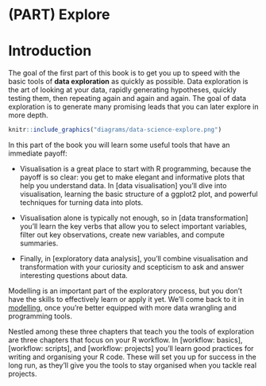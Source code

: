 # (PART) Explore {.unnumbered}

# Introduction {#explore-intro}

The goal of the first part of this book is to get you up to speed with the basic tools of **data exploration** as quickly as possible.
Data exploration is the art of looking at your data, rapidly generating hypotheses, quickly testing them, then repeating again and again and again.
The goal of data exploration is to generate many promising leads that you can later explore in more depth.

```r
knitr::include_graphics("diagrams/data-science-explore.png")
```

In this part of the book you will learn some useful tools that have an immediate payoff:

-   Visualisation is a great place to start with R programming, because the payoff is so clear: you get to make elegant and informative plots that help you understand data.
    In [data visualisation] you'll dive into visualisation, learning the basic structure of a ggplot2 plot, and powerful techniques for turning data into plots.

-   Visualisation alone is typically not enough, so in [data transformation] you'll learn the key verbs that allow you to select important variables, filter out key observations, create new variables, and compute summaries.

-   Finally, in [exploratory data analysis], you'll combine visualisation and transformation with your curiosity and scepticism to ask and answer interesting questions about data.

Modelling is an important part of the exploratory process, but you don't have the skills to effectively learn or apply it yet.
We'll come back to it in [modelling](#model-intro), once you're better equipped with more data wrangling and programming tools.

Nestled among these three chapters that teach you the tools of exploration are three chapters that focus on your R workflow.
In [workflow: basics], [workflow: scripts], and [workflow: projects] you'll learn good practices for writing and organising your R code.
These will set you up for success in the long run, as they'll give you the tools to stay organised when you tackle real projects.
